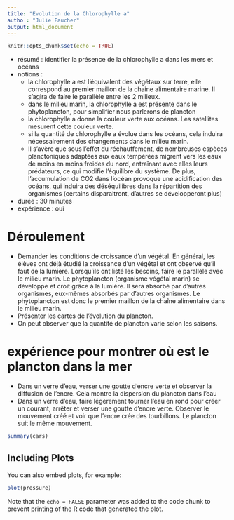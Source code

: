 ```yaml
---
title: "Evolution de la Chlorophylle a"
autho : "Julie Faucher"
output: html_document
---
```


```r
knitr::opts_chunk$set(echo = TRUE)
```
- résumé : identifier la présence de la chlorophylle a dans les mers et océans
- notions : 
  - la chlorophylle a est l'équivalent des végétaux sur terre, elle correspond au premier maillon de la chaine alimentaire marine. Il s'agira de faire le parallèle entre les 2 milieux. 
  - dans le milieu marin, la chlorophylle a est présente dans le phytoplancton, pour simplifier nous parlerons de plancton
  - la chlorophylle a donne la couleur verte aux océans. Les satellites mesurent cette couleur verte.
  - si la quantité de chlorophylle a évolue dans les océans, cela induira nécessairement des changements dans le milieu marin. 
  - Il s'avère que sous l'effet du réchauffement, de nombreuses espèces planctoniques adaptées aux eaux tempérées migrent vers les eaux de moins en moins froides du nord, entraînant avec elles leurs prédateurs, ce qui modifie l'équilibre du système. De plus,  l'accumulation de CO2 dans l'océan provoque une acidification des océans, qui induira des déséquilibres dans la répartition des organismes (certains disparaitront, d'autres se développeront plus) 
- durée : 30 minutes
- expérience : oui

# Déroulement
- Demander les conditions de croissance d'un végétal. En général, les élèves ont déjà étudié la croissance d'un végétal et ont observé qu'il faut de la lumière.
Lorsqu'ils ont listé les besoins, faire le parallèle avec le milieu marin. Le phytoplancton (organisme végétal marin) se développe et croit grâce à la lumière. Il sera absorbé par d'autres organismes, eux-mêmes absorbés par d'autres organismes. Le phytoplancton est donc le premier maillon de la chaîne alimentaire dans le milieu marin. 
- Présenter les cartes de l'évolution du plancton.
- On peut observer que la quantité de plancton varie selon les saisons.

# expérience pour montrer où est le plancton dans la mer
- Dans un verre d'eau, verser une goutte d'encre verte et observer la diffusion de l'encre. 
Cela montre la dispersion du plancton dans l'eau
- Dans un verre d'eau, faire légèrement tourner l'eau en rond pour créer un courant, arrêter et verser une goutte d'encre verte. Observer le mouvement créé et voir que l'encre crée des tourbillons. Le plancton suit le même mouvement.


```r
summary(cars)
```

## Including Plots

You can also embed plots, for example:

```r
plot(pressure)
```

Note that the `echo = FALSE` parameter was added to the code chunk to prevent printing of the R code that generated the plot.
